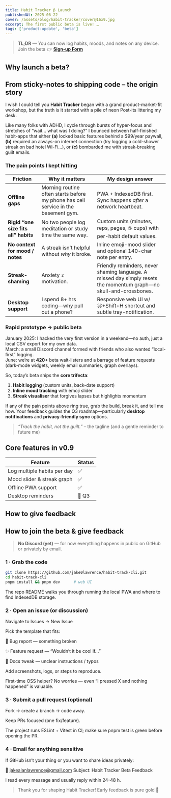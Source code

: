 ```yaml
---
title: Habit Tracker β Launch
publishedAt: 2025-06-22
cover: /assets/blog/habit-tracker/cover@16x9.jpg
excerpt: The first public beta is live! …
tags: ['product-update', 'beta']
---
```


> **TL;DR** — You can now log habits, moods, and notes on any device.  
> Join the beta 👉 **[Sign-up Form](https://jakelawrence.io/habit-beta)**

## Why launch a beta?

## From sticky-notes to shipping code – the origin story

I wish I could tell you **Habit Tracker** began with a grand product-market-fit workshop, but the truth is it started with a pile of neon Post-its littering my desk.  

Like many folks with ADHD, I cycle through bursts of hyper-focus and stretches of “wait… what was I doing?” I bounced between half-finished habit-apps that either **(a)** locked basic features behind a $99/year paywall, **(b)** required an always-on internet connection (try logging a cold-shower streak on bad hotel Wi-Fi…), or **(c)** bombarded me with streak-breaking guilt emails.

### The pain points I kept hitting

| Friction | Why it matters | My design answer |
|----------|----------------|------------------|
| **Offline gaps** | Morning routine often starts before my phone has cell service in the basement gym. | PWA + IndexedDB first. Sync happens _after_ a network heartbeat. |
| **Rigid “one size fits all” habits** | No two people log meditation or study time the same way. | Custom units (minutes, reps, pages, ☕ cups) with per-habit default values. |
| **No context for mood / notes** | A streak isn’t helpful without *why* it broke. | Inline emoji-mood slider and optional 140-char note per entry. |
| **Streak-shaming** | Anxiety ≠ motivation. | Friendly reminders, never shaming language. A missed day simply resets the momentum graph—no skull-and-crossbones. |
| **Desktop support** | I spend 8+ hrs coding—why pull out a phone? | Responsive web UI w/ ⌘+Shift+H shortcut and subtle tray-notification. |

### Rapid prototype → public beta

January 2025: I hacked the very first version in a weekend—no auth, just a local CSV export for my own data.  
March: a small Discord channel formed with friends who also wanted “local-first” logging.  
June: we’re at **420+** beta wait-listers and a barrage of feature requests (dark-mode widgets, weekly email summaries, graph overlays).

So, today’s beta ships the **core trifecta**:

1. **Habit logging** (custom units, back-date support)  
2. **Inline mood tracking** with emoji slider  
3. **Streak visualiser** that forgives lapses but highlights momentum

If any of the pain points above ring true, grab the build, break it, and tell me how. Your feedback guides the Q3 roadmap—particularly **desktop notifications** and **privacy-friendly sync** options.

> _“Track the habit, not the guilt.”_ – the tagline (and a gentle reminder to future me)

## Core features in v0.9

| Feature | Status |
|---------|--------|
| Log multiple habits per day | ✅ |
| Mood slider & streak graph   | ✅ |
| Offline PWA support          | ✅ |
| Desktop reminders            | 🚧 Q3 |

## How to give feedback

## How to join the beta & give feedback

> **No Discord (yet)** — for now everything happens in public on GitHub or privately by email.

### 1&nbsp;·&nbsp;Grab the code

```bash
git clone https://github.com/jake0lawrence/habit-track-cli.git
cd habit-track-cli
pnpm install && pnpm dev      # web UI
```
The repo README walks you through running the local PWA and where to find IndexedDB storage.

### 2 · Open an issue (or discussion)
Navigate to Issues → New Issue

Pick the template that fits:

🐛 Bug report — something broken

✨ Feature request — “Wouldn’t it be cool if…”

📝 Docs tweak — unclear instructions / typos

Add screenshots, logs, or steps to reproduce.

First-time OSS helper? No worries — even “I pressed X and nothing happened” is valuable.

### 3 · Submit a pull request (optional)
Fork → create a branch → code away.

Keep PRs focused (one fix/feature).

The project runs ESLint + Vitest in CI; make sure pnpm test is green before opening the PR.

### 4 · Email for anything sensitive
If GitHub isn’t your thing or you want to share ideas privately:

📧 jakealanlawrence@gmail.com
Subject: Habit Tracker Beta Feedback

I read every message and usually reply within 24-48 h.

> Thank you for shaping Habit Tracker! Early feedback is pure gold 💛
